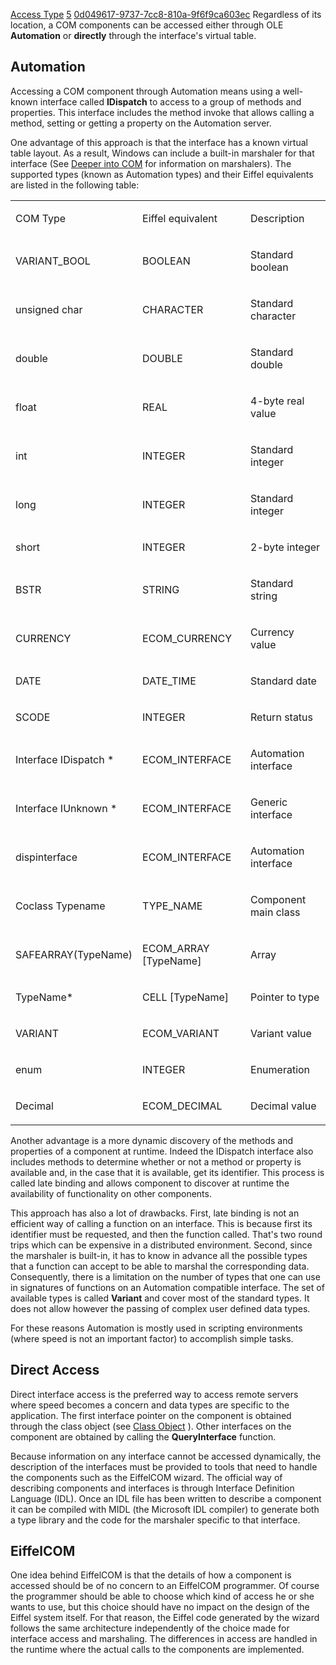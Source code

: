[[Property:title|Access Type]]
[[Property:weight|5]]
[[Property:uuid|0d049617-9737-7cc8-810a-9f6f9ca603ec]]
Regardless of its location, a COM components can be accessed either through OLE '''Automation''' or '''directly''' through the interface's virtual table. 

==Automation==

Accessing a COM component through Automation means using a well-known interface called '''IDispatch''' to access to a group of methods and properties. This interface includes the method <eiffel>invoke</eiffel> that allows calling a method, setting or getting a property on the Automation server. 

One advantage of this approach is that the interface has a known virtual table layout. As a result, Windows can include a built-in marshaler for that interface (See [[Deeper into COM]]  for information on marshalers). The supported types (known as Automation types) and their Eiffel equivalents are listed in the following table: 

{| 
|- 
|  
COM Type

|  
Eiffel equivalent

|  
Description

|- 
|  
VARIANT_BOOL

|  
BOOLEAN

|  
Standard boolean

|- 
|  
unsigned char

|  
CHARACTER

|  
Standard character

|- 
|  
double

|  
DOUBLE

|  
Standard double

|- 
|  
float

|  
REAL

|  
4-byte real value

|- 
|  
int

|  
INTEGER

|  
Standard integer

|- 
|  
long

|  
INTEGER

|  
Standard integer

|- 
|  
short

|  
INTEGER

|  
2-byte integer

|- 
|  
BSTR

|  
STRING

|  
Standard string

|- 
|  
CURRENCY

|  
ECOM_CURRENCY

|  
Currency value

|- 
|  
DATE

|  
DATE_TIME

|  
Standard date

|- 
|  
SCODE

|  
INTEGER

|  
Return status

|- 
|  
Interface IDispatch *

|  
ECOM_INTERFACE

|  
Automation interface

|- 
|  
Interface IUnknown *

|  
ECOM_INTERFACE

|  
Generic interface

|- 
|  
dispinterface

|  
ECOM_INTERFACE

|  
Automation interface

|- 
|  
Coclass Typename 

|  
TYPE_NAME

|  
Component main class

|- 
|  
SAFEARRAY(TypeName)

|  
ECOM_ARRAY [TypeName]

|  
Array

|- 
|  
TypeName*

|  
CELL [TypeName]

|  
Pointer to type

|- 
| VARIANT
| ECOM_VARIANT
| Variant value
|- 
| enum
| INTEGER
| Enumeration
|- 
|  
Decimal

|  
ECOM_DECIMAL

|  
Decimal value

|}

Another advantage is a more dynamic discovery of the methods and properties of a component at runtime. Indeed the IDispatch interface also includes methods to determine whether or not a method or property is available and, in the case that it is available, get its identifier. This process is called late binding and allows component to discover at runtime the availability of functionality on other components.
 
This approach has also a lot of drawbacks. First, late binding is not an efficient way of calling a function on an interface. This is because first its identifier must be requested, and then the function called. That's two round trips which can be expensive in a distributed environment. Second, since the marshaler is built-in, it has to know in advance all the possible types that a function can accept to be able to marshal the corresponding data. Consequently, there is a limitation on the number of types that one can use in signatures of functions on an Automation compatible interface. The set of available types is called '''Variant''' and cover most of the standard types. It does not allow however the passing of complex user defined data types. 

For these reasons Automation is mostly used in scripting environments (where speed is not an important factor) to accomplish simple tasks. 

==Direct Access==

Direct interface access is the preferred way to access remote servers where speed becomes a concern and data types are specific to the application. The first interface pointer on the component is obtained through the class object (see [[Coclass|Class Object]]  ). Other interfaces on the component are obtained by calling the '''QueryInterface''' function. 

Because information on any interface cannot be accessed dynamically, the description of the interfaces must be provided to tools that need to handle the components such as the EiffelCOM wizard. The official way of describing components and interfaces is through Interface Definition Language (IDL). Once an IDL file has been written to describe a component it can be compiled with MIDL (the Microsoft IDL compiler) to generate both a type library and the code for the marshaler specific to that interface. 

==EiffelCOM==

One idea behind EiffelCOM is that the details of how a component is accessed should be of no concern to an EiffelCOM programmer. Of course the programmer should be able to choose which kind of access he or she wants to use, but this choice should have no impact on the design of the Eiffel system itself. For that reason, the Eiffel code generated by the wizard follows the same architecture independently of the choice made for interface access and marshaling. The differences in access are handled in the runtime where the actual calls to the components are implemented. 


{{seealso|<br/>
[[EiffelCOM Library|EiffelCOM library]]  <br/>
[[EiffelCOM: Introduction|Introduction]]  <br/>
[[COM Concepts|COM Concepts]]  <br/>
[[COM Interfaces|COM Interfaces]]  <br/>
[[Coclass|Coclasses]]  <br/>
[[The Component Location|Component Location]]  <br/>
[[Deeper into COM|Deeper into COM]]  }}




